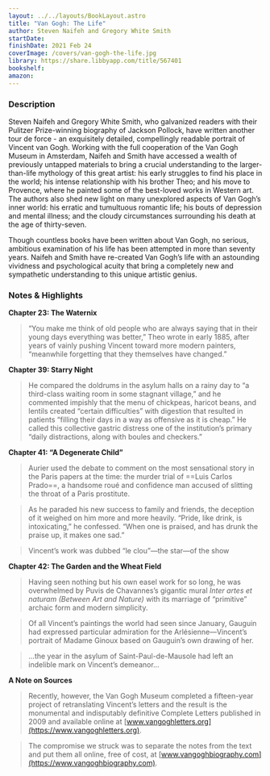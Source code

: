 ```yaml
---
layout: ../../layouts/BookLayout.astro
title: "Van Gogh: The Life"
author: Steven Naifeh and Gregory White Smith
startDate:
finishDate: 2021 Feb 24
coverImage: /covers/van-gogh-the-life.jpg
library: https://share.libbyapp.com/title/567401
bookshelf:
amazon:
---
```


<ReadingTime
  startDate  = {frontmatter.startDate}
  finishDate = {frontmatter.finishDate}
/>

### Description
Steven Naifeh and Gregory White Smith, who galvanized readers with their Pulitzer Prize-winning biography of Jackson Pollock, have written another tour de force - an exquisitely detailed, compellingly readable portrait of Vincent van Gogh. Working with the full cooperation of the Van Gogh Museum in Amsterdam, Naifeh and Smith have accessed a wealth of previously untapped materials to bring a crucial understanding to the larger-than-life mythology of this great artist: his early struggles to find his place in the world; his intense relationship with his brother Theo; and his move to Provence, where he painted some of the best-loved works in Western art. The authors also shed new light on many unexplored aspects of Van Gogh’s inner world: his erratic and tumultuous romantic life; his bouts of depression and mental illness; and the cloudy circumstances surrounding his death at the age of thirty-seven.

Though countless books have been written about Van Gogh, no serious, ambitious examination of his life has been attempted in more than seventy years. Naifeh and Smith have re-created Van Gogh’s life with an astounding vividness and psychological acuity that bring a completely new and sympathetic understanding to this unique artistic genius.

### Notes & Highlights
**Chapter 23: The Waternix**
> “You make me think of old people who are always saying that in their young days everything was better,” Theo wrote in early 1885, after years of vainly pushing Vincent toward more modern painters, “meanwhile forgetting that they themselves have changed.”

**Chapter 39: Starry Night**
> He compared the doldrums in the asylum halls on a rainy day to “a third-class waiting room in some stagnant village,” and he commented impishly that the menu of chickpeas, haricot beans, and lentils created “certain difficulties” with digestion that resulted in patients “filling their days in a way as offensive as it is cheap.” He called this collective gastric distress one of the institution’s primary “daily distractions, along with boules and checkers.”

**Chapter 41: “A Degenerate Child”**
> Aurier used the debate to comment on the most sensational story in the Paris papers at the time: the murder trial of ==Luis Carlos Prado==, a handsome roué and confidence man accused of slitting the throat of a Paris prostitute.

> As he paraded his new success to family and friends, the deception of it weighed on him more and more heavily. “Pride, like drink, is intoxicating,” he confessed. “When one is praised, and has drunk the praise up, it makes one sad.”

> Vincent’s work was dubbed “le clou”—the star—of the show

**Chapter 42: The Garden and the Wheat Field**
> Having seen nothing but his own easel work for so long, he was overwhelmed by Puvis de Chavannes’s gigantic mural *Inter artes et naturam (Between Art and Nature)* with its marriage of “primitive” archaic form and modern simplicity.

> Of all Vincent’s paintings the world had seen since January, Gauguin had expressed particular admiration for the Arlésienne—Vincent’s portrait of Madame Ginoux based on Gauguin’s own drawing of her.

> …the year in the asylum of Saint-Paul-de-Mausole had left an indelible mark on Vincent’s demeanor…

**A Note on Sources**
> Recently, however, the Van Gogh Museum completed a fifteen-year project of retranslating Vincent’s letters and the result is the monumental and indisputably definitive Complete Letters published in 2009 and available online at [www.vangoghletters.org](https://www.vangoghletters.org).

> The compromise we struck was to separate the notes from the text and put them all online, free of cost, at [www.vangoghbiography.com](https://www.vangoghbiography.com).

<Fragment slot="buy">
  <BuyBook
    library   = {frontmatter.library}
    bookshelf = {frontmatter.bookshelf}
    amazon    = {frontmatter.amazon}
  />
</Fragment>
